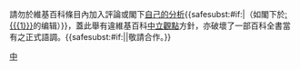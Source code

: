 {{{icon|[[File:Information orange.svg|25px]] }}}請勿於維基百科條目內加入評論或閣下[[Wikipedia:非原創研究|自己的分析]]{{<includeonly>safesubst:</includeonly>#if:{{{1|}}}|（如閣下於[[:{{{1}}}]]的编辑）}}，蓋此舉有違維基百科[[Wikipedia:中立的觀點|中立觀點]]方針，亦破壞了一部百科全書當有之正式語調。{{<includeonly>safesubst:</includeonly>#if:{{{2|}}}|{{{2}}}|敬請合作。}}<!-- Template:uw-npov2 --><noinclude>
{{Templatesnotice|series = uw-npov|max = 4}}
[[Category:用戶警告模板|中]]
</noinclude>